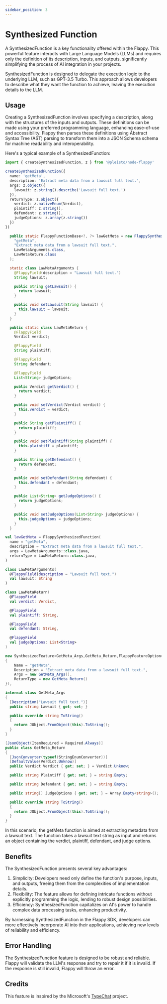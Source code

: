 ```yaml
---
sidebar_position: 3
---
```


# Synthesized Function

A SynthesizedFunction is a key functionality offered within the Flappy. This powerful feature interacts with Large Language Models (LLMs) and requires only the definition of its description, inputs, and outputs, significantly simplifying the process of AI integration in your projects.

SynthesizedFunction is designed to delegate the execution logic to the underlying LLM, such as GPT-3.5 Turbo. This approach allows developers to describe what they want the function to achieve, leaving the execution details to the LLM.

## Usage

Creating a SynthesizedFunction involves specifying a description, along with the structures of the inputs and outputs. These definitions can be made using your preferred programming language, enhancing ease-of-use and accessibility. Flappy then parses these definitions using Abstract Syntax Tree (AST) parsing to transform them into a JSON Schema schema for machine readability and interoperability.

Here's a typical example of a SynthesizedFunction:

<Tabs>
  <TabItem value="nodejs" label="NodeJS (TypeScript)" default>

```ts
import { createSynthesizedFunction, z } from '@pleisto/node-flappy'

createSynthesizedFunction({
  name: 'getMeta',
  description: 'Extract meta data from a lawsuit full text.',
  args: z.object({
    lawsuit: z.string().describe('Lawsuit full text.')
  }),
  returnType: z.object({
    verdict: z.nativeEnum(Verdict),
    plaintiff: z.string(),
    defendant: z.string(),
    judgeOptions: z.array(z.string())
  })
})
```

  </TabItem>
  <TabItem value="java" label="Java" default>

```java
  public static FlappyFunctionBase<?, ?> lawGetMeta = new FlappySynthesizedFunction(
    "getMeta",
    "Extract meta data from a lawsuit full text.",
    LawMetaArguments.class,
    LawMetaReturn.class
  );

  static class LawMetaArguments {
    @FlappyField(description = "Lawsuit full text.")
    String lawsuit;

    public String getLawsuit() {
      return lawsuit;
    }

    public void setLawsuit(String lawsuit) {
      this.lawsuit = lawsuit;
    }
  }

  public static class LawMetaReturn {
    @FlappyField
    Verdict verdict;

    @FlappyField
    String plaintiff;

    @FlappyField
    String defendant;

    @FlappyField
    List<String> judgeOptions;

    public Verdict getVerdict() {
      return verdict;
    }

    public void setVerdict(Verdict verdict) {
      this.verdict = verdict;
    }

    public String getPlaintiff() {
      return plaintiff;
    }

    public void setPlaintiff(String plaintiff) {
      this.plaintiff = plaintiff;
    }

    public String getDefendant() {
      return defendant;
    }

    public void setDefendant(String defendant) {
      this.defendant = defendant;
    }

    public List<String> getJudgeOptions() {
      return judgeOptions;
    }

    public void setJudgeOptions(List<String> judgeOptions) {
      this.judgeOptions = judgeOptions;
    }
  }
```

  </TabItem>
  <TabItem value="kotlin" label="Kotlin" default>

```kotlin
val lawGetMeta = FlappySynthesizedFunction(
  name = "getMeta",
  description = "Extract meta data from a lawsuit full text.",
  args = LawMetaArguments::class.java,
  returnType = LawMetaReturn::class.java,
)

class LawMetaArguments(
  @FlappyField(description = "Lawsuit full text.")
  val lawsuit: String
)

class LawMetaReturn(
  @FlappyField
  val verdict: Verdict,

  @FlappyField
  val plaintiff: String,

  @FlappyField
  val defendant: String,

  @FlappyField
  val judgeOptions: List<String>
)
```

  </TabItem>
  <TabItem value="csharp" label="C#" default>
  
```csharp
new SynthesizedFeature<GetMeta_Args,GetMeta_Return,FlappyFeatureOption>(new SynthesizedFeatureDefinition<GetMeta_Args,GetMeta_Return>
{
    Name = "getMeta",
    Description = "Extract meta data from a lawsuit full text.",
    Args = new GetMeta_Args(),
    ReturnType = new GetMeta_Return()
}),

internal class GetMeta_Args
{
  [Description("Lawsuit full text.")]
  public string Lawsuit { get; set; }

  public override string ToString()
  {
    return JObject.FromObject(this).ToString();
  }
}

[JsonObject(ItemRequired = Required.Always)]
public class GetMeta_Return
{
  [JsonConverter(typeof(StringEnumConverter))]
  [DefaultValue(Verdict.Unknow)]
  public Verdict Verdict { get; set; } = Verdict.Unknow;

  public string Plaintiff { get; set; } = string.Empty;

  public string Defendant { get; set; } = string.Empty;

  public string[] JudgeOptions { get; set; } = Array.Empty<string>();

  public override string ToString()
  {
    return JObject.FromObject(this).ToString();
  }
}

```

  </TabItem>
</Tabs>

In this scenario, the getMeta function is aimed at extracting metadata from a lawsuit text. The function takes a lawsuit text string as input and returns an object containing the verdict, plaintiff, defendant, and judge options.

## Benefits

The SynthesizedFunction presents several key advantages:

1. Simplicity: Developers need only define the function's purpose, inputs, and outputs, freeing them from the complexities of implementation details.
2. Flexibility: The feature allows for defining intricate functions without explicitly programming the logic, lending to robust design possibilities.
3. Efficiency: SynthesizedFunction capitalizes on AI's power to handle complex data processing tasks, enhancing productivity.

By harnessing SynthesizedFunction in the Flappy SDK, developers can more effectively incorporate AI into their applications, achieving new levels of reliability and efficiency.

## Error Handling

The SynthesizedFunction feature is designed to be robust and reliable. Flappy will validate the LLM's response and try to repair it if it is invalid. If the response is still invalid, Flappy will throw an error.

## Credits

This feature is inspired by the Microsoft's [TypeChat](https://github.com/microsoft/TypeChat) project.

